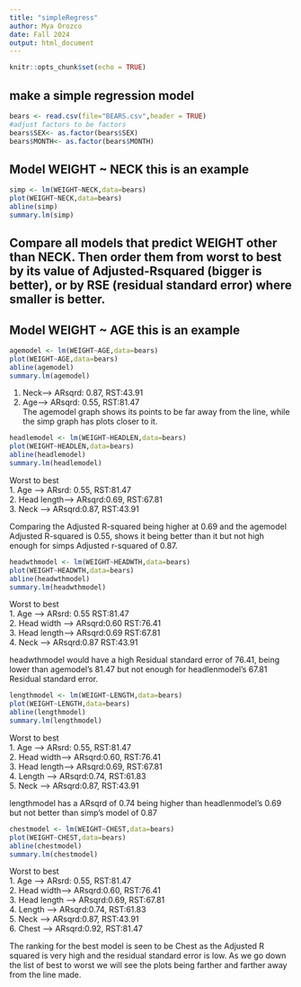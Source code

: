 ```yaml
---
title: "simpleRegress"
author: Mya Orozco
date: Fall 2024
output: html_document
---
```


```r
knitr::opts_chunk$set(echo = TRUE)
```

## make a simple regression model

```r
bears <- read.csv(file="BEARS.csv",header = TRUE)
#adjust factors to be factors
bears$SEX<- as.factor(bears$SEX)
bears$MONTH<- as.factor(bears$MONTH)
```

## Model WEIGHT ~ NECK  this is an example  

```r
simp <- lm(WEIGHT~NECK,data=bears)
plot(WEIGHT~NECK,data=bears)
abline(simp)
summary.lm(simp)
```


## Compare all models that predict WEIGHT other than NECK. Then order them from worst to best by its value of Adjusted-Rsquared (bigger is better), or by RSE (residual standard error) where smaller is better. 

## Model WEIGHT ~ AGE  this is an example  
 
```r
agemodel <- lm(WEIGHT~AGE,data=bears)
plot(WEIGHT~AGE,data=bears)
abline(agemodel)
summary.lm(agemodel)
```

1. Neck-->  ARsqrd: 0.87,  RST:43.91  
2. Age-->    ARsqrd: 0.55,  RST:81.47  
The agemodel graph shows its points to be far away from the line, while the simp graph has plots closer to it.

```r
headlemodel <- lm(WEIGHT~HEADLEN,data=bears)
plot(WEIGHT~HEADLEN,data=bears)
abline(headlemodel)
summary.lm(headlemodel)
```

Worst to best  
1. Age        -->   ARsrd: 0.55,        RST:81.47  
2. Head length-->    ARsqrd:0.69,        RST:67.81  
3. Neck       -->       ARsqrd:0.87,       RST:43.91  

Comparing the Adjusted R-squared being higher at 0.69 and the agemodel Adjusted R-squared is 0.55, shows it being better than it but not high enough for simps Adjusted r-squared of 0.87.


```r
headwthmodel <- lm(WEIGHT~HEADWTH,data=bears)
plot(WEIGHT~HEADWTH,data=bears)
abline(headwthmodel)
summary.lm(headwthmodel)
```

Worst to best  
1. Age        -->       ARsrd: 0.55        RST:81.47   
2. Head width -->       ARsqrd:0.60        RST:76.41  
3. Head length-->       ARsqrd:0.69        RST:67.81  
4. Neck       -->       ARsqrd:0.87        RST:43.91  

headwthmodel would have a high Residual standard error of 76.41, being lower than agemodel's 81.47 but not enough for headlenmodel's 67.81 Residual standard error.




```r
lengthmodel <- lm(WEIGHT~LENGTH,data=bears)
plot(WEIGHT~LENGTH,data=bears)
abline(lengthmodel)
summary.lm(lengthmodel)
```

Worst to best  
1. Age       -->      ARsrd: 0.55,       RST:81.47  
2. Head width-->      ARsqrd:0.60,       RST:76.41  
3. Head length-->     ARsqrd:0.69,       RST:67.81  
4. Length   -->       ARsqrd:0.74,       RST:61.83  
5. Neck     -->       ARsqrd:0.87,       RST:43.91  

lengthmodel has a ARsqrd of 0.74 being higher than headlenmodel's 0.69 but not better than simp's model of 0.87


```r
chestmodel <- lm(WEIGHT~CHEST,data=bears)
plot(WEIGHT~CHEST,data=bears)
abline(chestmodel)
summary.lm(chestmodel)
```

Worst to best  
1. Age       -->   ARsrd: 0.55,      RST:81.47  
2. Head width-->   ARsqrd:0.60,     RST:76.41  
3. Head length --> ARsqrd:0.69,      RST:67.81  
4. Length    --> ARsqrd:0.74,      RST:61.83  
5. Neck      -->   ARsqrd:0.87,      RST:43.91  
6. Chest     -->   ARsqrd:0.92,      RST:81.47  

The ranking for the best model is seen to be Chest as the Adjusted R squared is very high and the residual standard error is low. As we go down the list of best to worst we will see the plots being farther and farther away from the line made.
